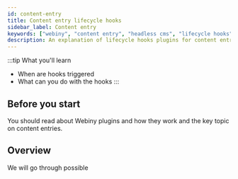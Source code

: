 ```yaml
---
id: content-entry
title: Content entry lifecycle hooks
sidebar_label: Content entry
keywords: ["webiny", "content entry", "headless cms", "lifecycle hooks", "plugins"]
description: An explanation of lifecycle hooks plugins for content entries
---
```


:::tip What you'll learn
* When are hooks triggered
* What can you do with the hooks
:::

## Before you start
You should read about Webiny plugins and how they work and the key topic on content entries.

## Overview
We will go through possible